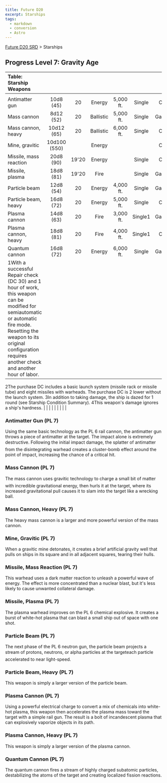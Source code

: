 ```yaml
---
title: Future D20
excerpt: Starships
tags:
  - markdown
  - conversion
  - Astro
---
```






[Future D20 SRD]( / ) > Starships




## Progress Level 7: Gravity Age


| Table: Starship Weapons |  |  |  |  |  |  |  |  |
| :------------------------- | :--: | :--: | :--: | :--: | :--: | :--: | :--: | --: |
|  |  |  |  |  |  |  |  |  |
| Antimatter gun | 10d8 (45) | 20 | Energy | 5,000 ft. | Single | Colossal | 38 | Mil (+3) |
| Mass cannon | 8d12 (52) | 20 | Ballistic | 5,000 ft. | Single | Gargantuan | 37 | Lic (+1) |
| Mass cannon, heavy | 10d12 (65) | 20 | Ballistic | 6,000 ft. | Single | Colossal | 40 | Res (+2) |
| Mine, gravitic | 10d100 (550) |  | Energy |  |  | Colossal | 43 | Mil (+3) |
| Missile, mass reaction | 20d8 (90) | 19'20 | Energy |  | Single | Colossal | 502 | Mil (+3) |
| Missile, plasma | 18d8 (81) | 19'20 | Fire |  | Single | Gargantuan | 462 | Res (+2) |
| Particle beam | 12d8 (54) | 20 | Energy | 4,000 ft. | Single | Gargantuan | 36 | Res (+2) |
| Particle beam, heavy | 16d8 (72) | 20 | Energy | 5,000 ft. | Single | Colossal | 39 | Res (+2) |
| Plasma cannon | 14d8 (63) | 20 | Fire | 3,000 ft. | Single1 | Gargantuan | 36 | Lic (+1) |
| Plasma cannon, heavy | 18d8 (81) | 20 | Fire | 4,000 ft. | Single1 | Colossal | 39 | Res (+2) |
| Quantum cannon | 16d8 (72) | 20 | Energy | 6,000 ft. | Single | Gargantuan | 41 | Res (+2) |
| 1With a successful Repair check (DC 30) and 1 hour of work, this weapon can be modified for semiautomatic or automatic fire mode. Resetting the weapon to its original configuration requires another check and another hour of labor.
2The purchase DC includes a basic launch system (missile rack or missile tube) and eight missiles with warheads. The purchase DC is 2 lower without the launch system.
3In addition to taking damage, the ship is dazed for 1 round (see Starship Condition Summary).
4This weapon's damage ignores a ship's hardness. |  |  |  |  |  |  |  |  |



### Antimatter Gun (PL 7)


Using the same basic technology as the PL 6 rail cannon, the antimatter gun throws a piece of antimatter at the target. The impact alone is extremely destructive. Following the initial impact damage, the splatter of antimatter from the disintegrating warhead creates a cluster-bomb effect around the point of impact, increasing the chance of a critical hit.


### Mass Cannon (PL 7)


The mass cannon uses gravitic technology to charge a small bit of matter with incredible gravitational energy, then hurls it at the target, where its increased gravitational pull causes it to slam into the target like a wrecking ball.


### Mass Cannon, Heavy (PL 7)


The heavy mass cannon is a larger and more powerful version of the mass cannon.


### Mine, Gravitic (PL 7)


When a gravitic mine detonates, it creates a brief artificial gravity well that pulls on ships in its square and in all adjacent squares, tearing their hulls.


### Missile, Mass Reaction (PL 7)


This warhead uses a dark matter reaction to unleash a powerful wave of energy. The effect is more concentrated than a nuclear blast, but it's less likely to cause unwanted collateral damage.


### Missile, Plasma (PL 7)


The plasma warhead improves on the PL 6 chemical explosive. It creates a burst of white-hot plasma that can blast a small ship out of space with one shot.


### Particle Beam (PL 7)


The next phase of the PL 6 neutron gun, the particle beam projects a stream of protons, neutrons, or alpha particles at the targeteach particle accelerated to near light-speed.


### Particle Beam, Heavy (PL 7)


This weapon is simply a larger version of the particle beam.


### Plasma Cannon (PL 7)


Using a powerful electrical charge to convert a mix of chemicals into white-hot plasma, this weapon then accelerates the plasma mass toward the target with a simple rail gun. The result is a bolt of incandescent plasma that can explosively vaporize objects in its path.


### Plasma Cannon, Heavy (PL 7)


This weapon is simply a larger version of the plasma cannon.


### Quantum Cannon (PL 7)


The quantum cannon fires a stream of highly charged subatomic particles, destabilizing the atoms of the target and creating localized fission reactions.



